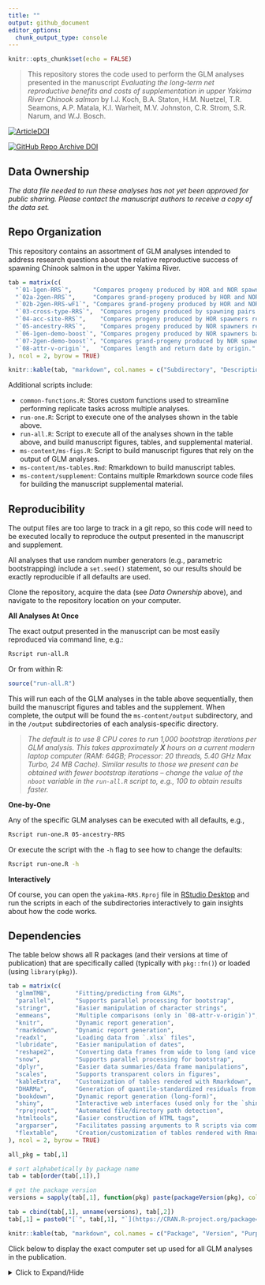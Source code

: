 ```yaml
---
title: ""
output: github_document
editor_options: 
  chunk_output_type: console
---
```


```r
knitr::opts_chunk$set(echo = FALSE)
```

> This repository stores the code used to perform the GLM analyses presented in the manuscript _Evaluating the long-term net reproductive benefits and costs of supplementation in upper Yakima River Chinook salmon_ by I.J. Koch, B.A. Staton, H.M. Nuetzel, T.R. Seamons, A.P. Matala, K.I. Warheit, M.V. Johnston, C.R. Strom, S.R. Narum, and W.J. Bosch.

[![ArticleDOI](https://img.shields.io/badge/Article%20DOI%20PLACEHOLDER-blue)]()

[![GitHub Repo Archive DOI](https://img.shields.io/badge/GitHub%20Repo%20Archive%20DOI%20PLACEHOLDER-blue)]()

## Data Ownership

_The data file needed to run these analyses has not yet been approved for public sharing.
Please contact the manuscript authors to receive a copy of the data set._

## Repo Organization

This repository contains an assortment of GLM analyses intended to address research questions about the relative reproductive success of spawning Chinook salmon in the upper Yakima River.

```r
tab = matrix(c(
  "`01-1gen-RRS`",      "Compares progeny produced by HOR and NOR spawners reproducing naturally.",
  "`02a-2gen-RRS`",     "Compares grand-progeny produced by HOR and NOR spawners reproducing naturally.",
  "`02b-2gen-RRS-wF1`", "Compares grand-progeny produced by HOR and NOR spawners reproducing naturally, while considering the number of progeny produced as a predictor.",
  "`03-cross-type-RRS`",  "Compares progeny produced by spawning pairs in which the parents are of differing origin types.",
  "`04-acc-site-RRS`",    "Compares progeny produced by HOR spawners reproducing naturally based on the site they were acclimated at as smolts.",
  "`05-ancestry-RRS`",    "Compares progeny produced by NOR spawners reproducing naturally based on the origin types of their parents.",
  "`06-1gen-demo-boost`", "Compares progeny produced by NOR spawners based on where they reproduced -- either naturally or in the hatchery as broodstock.",
  "`07-2gen-demo-boost`", "Compares grand-progeny produced by NOR spawners based on where they reproduced -- either naturally or in the hatchery as broodstock.",
  "`08-attr-v-origin`",   "Compares length and return date by origin."
), ncol = 2, byrow = TRUE)

knitr::kable(tab, "markdown", col.names = c("Subdirectory", "Description"))

```

Additional scripts include:

* `common-functions.R`: Stores custom functions used to streamline performing replicate tasks across multiple analyses.
* `run-one.R`: Script to execute one of the analyses shown in the table above.
* `run-all.R`: Script to execute all of the analyses shown in the table above, and build manuscript figures, tables, and supplemental material.
* `ms-content/ms-figs.R`: Script to build manuscript figures that rely on the output of GLM analyses.
* `ms-content/ms-tables.Rmd`: Rmarkdown to build manuscript tables.
* `ms-content/supplement`: Contains multiple Rmarkdown source code files for building the manuscript supplemental material.

## Reproducibility

The output files are too large to track in a git repo, so this code will need to be executed locally to reproduce the output presented in the manuscript and supplement. 

All analyses that use random number generators (e.g., parametric bootstrapping) include a `set.seed()` statement, so our results should be exactly reproducible if all defaults are used.

Clone the repository, acquire the data (see _Data Ownership_ above), and navigate to the repository location on your computer.

**All Analyses At Once**

The exact output presented in the manuscript can be most easily reproduced via command line, e.g.:

```bash
Rscript run-all.R
```

Or from within R:

```R
source("run-all.R")
```

This will run each of the GLM analyses in the table above sequentially, then build the manuscript figures and tables and the supplement. 
When complete, the output will be found the `ms-content/output` subdirectory, and in the `/output` subdirectories of each analysis-specific directory.

>_The default is to use 8 CPU cores to run 1,000 bootstrap iterations per GLM analysis. 
>This takes approximately **X** hours on a current modern laptop computer (RAM: 64GB; Processor: 20 threads, 5.40 GHz Max Turbo, 24 MB Cache).
>Similar results to those we present can be obtained with fewer bootstrap iterations -- change the value of the `nboot` variable in the `run-all.R` script to, e.g., 100 to obtain results faster._

**One-by-One**

Any of the specific GLM analyses can be executed with all defaults, e.g.,

```bash
Rscript run-one.R 05-ancestry-RRS
```

Or execute the script with the `-h` flag to see how to change the defaults:

```bash
Rscript run-one.R -h
```

**Interactively**

Of course, you can open the `yakima-RRS.Rproj` file in [RStudio Desktop](https://posit.co/download/rstudio-desktop/) and run the scripts in each of the subdirectories interactively to gain insights about how the code works.

## Dependencies

The table below shows all R packages (and their versions at time of publication) that are specifically called (typically with `pkg::fn()`) or loaded (using `library(pkg)`).

```r
tab = matrix(c(
  "glmmTMB",       "Fitting/predicting from GLMs",
  "parallel",      "Supports parallel processing for bootstrap",
  "stringr",       "Easier manipulation of character strings",
  "emmeans",       "Multiple comparisons (only in `08-attr-v-origin`)",
  "knitr",         "Dynamic report generation",
  "rmarkdown",     "Dynamic report generation",
  "readxl",        "Loading data from `.xlsx` files",
  "lubridate",     "Easier manipulation of dates",
  "reshape2",      "Converting data frames from wide to long (and vice versa)",
  "snow",          "Supports parallel processing for bootstrap",
  "dplyr",         "Easier data summaries/data frame manipulations",
  "scales",        "Supports transparent colors in figures",
  "kableExtra",    "Customization of tables rendered with Rmarkdown",
  "DHARMa",        "Generation of quantile-standardized residuals from GLMs",
  "bookdown",      "Dynamic report generation (long-form)",
  "shiny",         "Interactive web interfaces (used only for the `shiny::icon()` function)",
  "rprojroot",     "Automated file/directory path detection",
  "htmltools",     "Easier construction of HTML tags",
  "argparser",     "Facilitates passing arguments to R scripts via command line",
  "flextable",     "Creation/customization of tables rendered with Rmarkdown"
), ncol = 2, byrow = TRUE)

all_pkg = tab[,1]

# sort alphabetically by package name
tab = tab[order(tab[,1]),]

# get the package version
versions = sapply(tab[,1], function(pkg) paste(packageVersion(pkg), collapse = "."))

tab = cbind(tab[,1], unname(versions), tab[,2])
tab[,1] = paste0("[`", tab[,1], "`](https://CRAN.R-project.org/package=", tab[,1], ")")

knitr::kable(tab, "markdown", col.names = c("Package", "Version", "Purpose"), align = "lrl")

```

Click below to display the exact computer set up used for all GLM analyses in the publication.

<details>
<summary>Click to Expand/Hide</summary>

```r
junk = suppressPackageStartupMessages({
  sapply(all_pkg, library, character.only = TRUE)
})
```

```r
sessioninfo::session_info()
```

</details>
